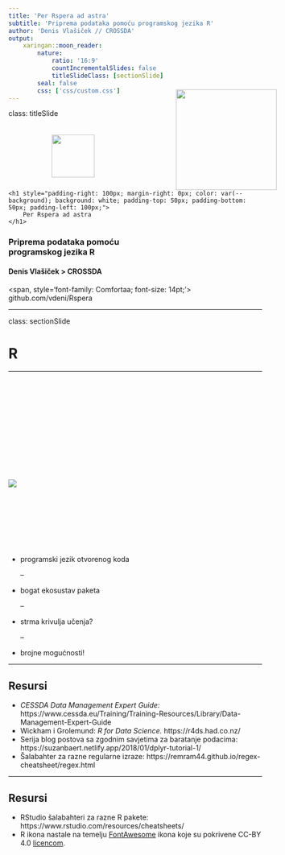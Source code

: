 ```yaml
---
title: 'Per Rspera ad astra'
subtitle: 'Priprema podataka pomoću programskog jezika R'
author: 'Denis Vlašiček // CROSSDA'
output:
    xaringan::moon_reader:
        nature:
            ratio: '16:9'
            countIncrementalSlides: false
            titleSlideClass: [sectionSlide]
        seal: false
        css: ['css/custom.css']
---
```


class: titleSlide

<script src="https://kit.fontawesome.com/43b8869272.js" crossorigin="anonymous">
</script>

<img id='logo_crossda' src='images/logo_crossda.svg' style="width: 200px; height: auto; float: left; margin-top: -70px; margin-left: 250pt">

<img id='logo_cessda' src='images/logo_cessda.svg' style="width: 85px; height: auto; float: right; margin-top: -110px; margin-right: 250pt">

<div>
    <h1 style="padding-right: 100px; margin-right: 0px; color: var(--background); background: white; padding-top: 50px; padding-bottom: 50px; padding-left: 100px;">
        Per Rspera ad astra
    </h1>
</div>

### Priprema podataka pomoću <br> programskog jezika R
#### Denis Vlašiček > CROSSDA

<span, style='font-family: Comfortaa; font-size: 14pt;'>
    <i class="fab fa-github"></i> github.com/vdeni/Rspera
</span>

---

class: sectionSlide

# R

---

<img id='r-jezik' src='images/logo_r.svg' class='pull-left' style="padding-top:150pt;">

<ul class='pull-right' style='padding-top: 90pt'>

<li>programski jezik otvorenog koda</li>

--

<li>bogat ekosustav paketa</li>

--
 
<li>strma krivulja učenja?</li>

--

<li>brojne mogućnosti!</li>

</ul>

---

## Resursi

- *CESSDA Data Management Expert Guide:* 
https://www.cessda.eu/Training/Training-Resources/Library/Data-Management-Expert-Guide
- Wickham i Grolemund: *R for Data Science.* https://r4ds.had.co.nz/
- Serija blog postova sa zgodnim savjetima za baratanje podacima: 
https://suzanbaert.netlify.app/2018/01/dplyr-tutorial-1/
- Šalabahter za razne regularne izraze: https://remram44.github.io/regex-cheatsheet/regex.html

---

## Resursi

- RStudio šalabahteri za razne R pakete: https://www.rstudio.com/resources/cheatsheets/
- R ikona nastale na temelju [FontAwesome](https://fontawesome.com/) ikona
koje su pokrivene CC-BY 4.0 [licencom](https://fontawesome.com/license).
